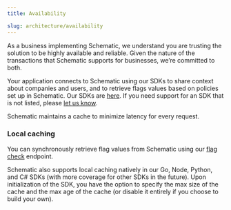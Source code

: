 ```yaml
---
title: Availability

slug: architecture/availability
---
```



As a business implementing Schematic, we understand you are trusting the solution to be highly available and reliable. Given the nature of the transactions that Schematic supports for businesses, we’re committed to both. 

Your application connects to Schematic using our SDKs to share context about companies and users, and to retrieve flags values based on policies set up in Schematic. Our SDKs are [here](/developer_resources/sdks/go). If you need support for an SDK that is not listed, please [let us know](https://roadmap.schematichq.com/roadmap).

Schematic maintains a cache to minimize latency for every request.

### Local caching

You can synchronously retrieve flag values from Schematic using our [flag check](https://docs.schematichq.com/api-reference/features/check-flag) endpoint.

Schematic also supports local caching natively in our Go, Node, Python, and C# SDKs (with more coverage for other SDKs in the future). Upon initialization of the SDK, you have the option to specify the max size of the cache and the max age of the cache (or disable it entirely if you choose to build your own).